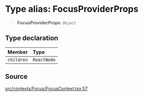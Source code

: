 # Type alias: FocusProviderProps

> **FocusProviderProps**: `Object`

## Type declaration

| Member | Type |
| :------ | :------ |
| `children` | `ReactNode` |

## Source

[src/contexts/Focus/FocusContext.tsx:57](https://github.com/gpbl/react-day-picker/blob/86f49ff11/src/contexts/Focus/FocusContext.tsx#L57)

